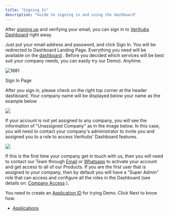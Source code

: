 ```yaml
---
title: "Signing In"
description: "Guide to signing in and using the dashboard"
---
```

After [signing up](/docs/sign-up)
 and verifying your email, you can sign in to [Verihubs Dashboard](https://app.verihubs.com/login)
 right away.

Just put your email address and password, and click Sign In. You will be redirected to Dashboard Landing Page. Everything you need will be available on the [dashboard](/docs/dashboard)
. Before you decided which services will be best suit your company needs, you can easily try our Demo). Anytime.

![1881](https://files.readme.io/2ff6f83-SignIn.jpg "SignIn.jpg")

Sign In Page

After you sign in, please check on the right top corner at the header dashboard. Your company name will be displayed below your name as the example below

![](https://files.readme.io/5ee7e8a-3-assigned.png)

If your account is not yet assigned to any company, you will see the information of "Unassigned Company" as in the image below. In this case, you will need to contact your company's administrator to invite you and assigned you to a role to access Verihubs' Dashboard features.

![](https://files.readme.io/b93d8a0-3-unassignedcompany.png)

If this is the first time your company get in touch with us, then you will need to contact our Team through [Email](mailto:j.sukimaja@verihubs.com)
 or [Whatsapp](https://api.whatsapp.com/send/?phone=6285171136799&text&app_absent=0)
 to activate your account and get access to all of our Products. If you are the first user that is assigned to your company, then by default you will have a “Super Admin” role that can access and configure all the roles in the Dashboard (see details on: [Company Access](/docs/company-access)
).

You need to create an [Application ID](/docs/applications)
 for trying Demo. Click Next to know how.

*   [Applications](/docs/applications)